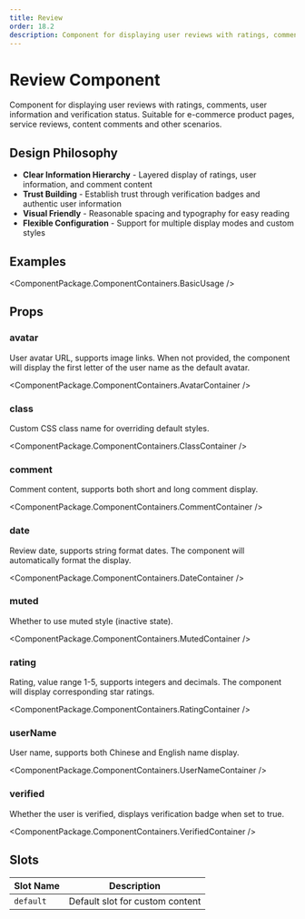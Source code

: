```yaml
---
title: Review
order: 18.2
description: Component for displaying user reviews with ratings, comments, user information and verification status
---
```



# Review Component

Component for displaying user reviews with ratings, comments, user information and verification status. Suitable for e-commerce product pages, service reviews, content comments and other scenarios.

## Design Philosophy

- **Clear Information Hierarchy** - Layered display of ratings, user information, and comment content
- **Trust Building** - Establish trust through verification badges and authentic user information
- **Visual Friendly** - Reasonable spacing and typography for easy reading
- **Flexible Configuration** - Support for multiple display modes and custom styles

## Examples

<ComponentPackage.ComponentContainers.BasicUsage />

## Props

### avatar
User avatar URL, supports image links. When not provided, the component will display the first letter of the user name as the default avatar.

<ComponentPackage.ComponentContainers.AvatarContainer />

### class
Custom CSS class name for overriding default styles.

<ComponentPackage.ComponentContainers.ClassContainer />

### comment
Comment content, supports both short and long comment display.

<ComponentPackage.ComponentContainers.CommentContainer />

### date
Review date, supports string format dates. The component will automatically format the display.

<ComponentPackage.ComponentContainers.DateContainer />

### muted
Whether to use muted style (inactive state).

<ComponentPackage.ComponentContainers.MutedContainer />

### rating
Rating, value range 1-5, supports integers and decimals. The component will display corresponding star ratings.

<ComponentPackage.ComponentContainers.RatingContainer />

### userName
User name, supports both Chinese and English name display.

<ComponentPackage.ComponentContainers.UserNameContainer />

### verified
Whether the user is verified, displays verification badge when set to true.

<ComponentPackage.ComponentContainers.VerifiedContainer />

## Slots

| Slot Name | Description |
|-----------|-------------|
| `default` | Default slot for custom content |
